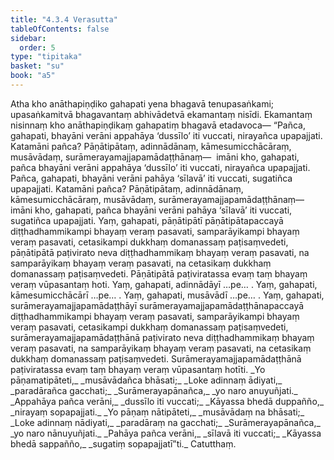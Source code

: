 ```yaml
---
title: "4.3.4 Verasutta"
tableOfContents: false
sidebar:
  order: 5
type: "tipitaka"
basket: "su"
book: "a5"
---
```



<DynamicBreadcrumb />

<Division number="174" book="a5" bookNo="16" page="180">

<Paragraph number="1007" book="a5">
Atha kho anāthapiṇḍiko gahapati yena bhagavā tenupasaṅkami; upasaṅkamitvā bhagavantaṃ abhivādetvā ekamantaṃ nisīdi. Ekamantaṃ nisinnaṃ kho anāthapiṇḍikaṃ gahapatiṃ bhagavā etadavoca—
</Paragraph>

<Paragraph number="1008" book="a5">
“Pañca, gahapati, bhayāni verāni appahāya ‘dussīlo’ iti vuccati, nirayañca upapajjati. Katamāni pañca? Pāṇātipātaṃ, adinnādānaṃ, kāmesumicchācāraṃ, musāvādaṃ, surāmerayamajjapamādaṭṭhānaṃ—  imāni kho, gahapati, pañca bhayāni verāni appahāya ‘dussīlo’ iti vuccati, nirayañca upapajjati.
</Paragraph>

<Paragraph number="1009" book="a5">
Pañca, gahapati, bhayāni verāni pahāya ‘sīlavā’ iti vuccati, sugatiñca upapajjati. Katamāni pañca? Pāṇātipātaṃ, adinnādānaṃ, kāmesumicchācāraṃ, musāvādaṃ, surāmerayamajjapamādaṭṭhānaṃ—  imāni kho, gahapati, pañca bhayāni verāni pahāya ‘sīlavā’ iti vuccati, sugatiñca upapajjati.
</Paragraph>

<Paragraph number="1010" book="a5">
Yaṃ, gahapati, pāṇātipātī pāṇātipātapaccayā diṭṭhadhammikampi bhayaṃ veraṃ pasavati, samparāyikampi bhayaṃ veraṃ pasavati, cetasikampi dukkhaṃ domanassaṃ paṭisaṃvedeti, pāṇātipātā paṭivirato neva diṭṭhadhammikaṃ bhayaṃ veraṃ pasavati, na samparāyikaṃ bhayaṃ veraṃ pasavati, na cetasikaṃ dukkhaṃ domanassaṃ paṭisaṃvedeti. Pāṇātipātā paṭiviratassa evaṃ taṃ bhayaṃ veraṃ vūpasantaṃ hoti.
</Paragraph>

<Paragraph number="1011" book="a5">
Yaṃ, gahapati, adinnādāyī …pe… .
</Paragraph>

<Paragraph number="1012" book="a5">
Yaṃ, gahapati, kāmesumicchācārī …pe… .
</Paragraph>

<Paragraph number="1013" book="a5">
Yaṃ, gahapati, musāvādī …pe… .
</Paragraph>

<Paragraph number="1014" book="a5">
Yaṃ, gahapati, surāmerayamajjapamādaṭṭhāyī surāmerayamajjapamādaṭṭhānapaccayā diṭṭhadhammikampi bhayaṃ veraṃ pasavati, samparāyikampi bhayaṃ veraṃ pasavati, cetasikampi dukkhaṃ domanassaṃ paṭisaṃvedeti, surāmerayamajjapamādaṭṭhānā paṭivirato neva diṭṭhadhammikaṃ bhayaṃ veraṃ pasavati, na samparāyikaṃ bhayaṃ veraṃ pasavati, na cetasikaṃ dukkhaṃ domanassaṃ paṭisaṃvedeti. Surāmerayamajjapamādaṭṭhānā paṭiviratassa evaṃ taṃ bhayaṃ veraṃ vūpasantaṃ hotīti.
</Paragraph>

<Paragraph number="1015" type="verses" book="a5">
_Yo pāṇamatipāteti,_  
_musāvādañca bhāsati;_  
_Loke adinnaṃ ādiyati,_  
_paradārañca gacchati;_  
_Surāmerayapānañca,_  
_yo naro anuyuñjati._  

</Paragraph>

<Paragraph number="1016" type="verses" book="a5">
_Appahāya pañca verāni,_  
_dussīlo iti vuccati;_  
_Kāyassa bhedā duppañño,_  
_nirayaṃ sopapajjati._  

</Paragraph>

<Paragraph number="1017" type="verses" book="a5">
_Yo pāṇaṃ nātipāteti,_  
_musāvādaṃ na bhāsati;_  
_Loke adinnaṃ nādiyati,_  
_paradāraṃ na gacchati;_  
_Surāmerayapānañca,_  
_yo naro nānuyuñjati._  

</Paragraph>

<Paragraph number="1018" type="verses" book="a5">
_Pahāya pañca verāni,_  
_sīlavā iti vuccati;_  
_Kāyassa bhedā sappañño,_  
_sugatiṃ sopapajjatī”ti._  


</Paragraph>
</Division>

<Paragraph number="1019" type="center" book="a5">
Catutthaṃ.
</Paragraph>